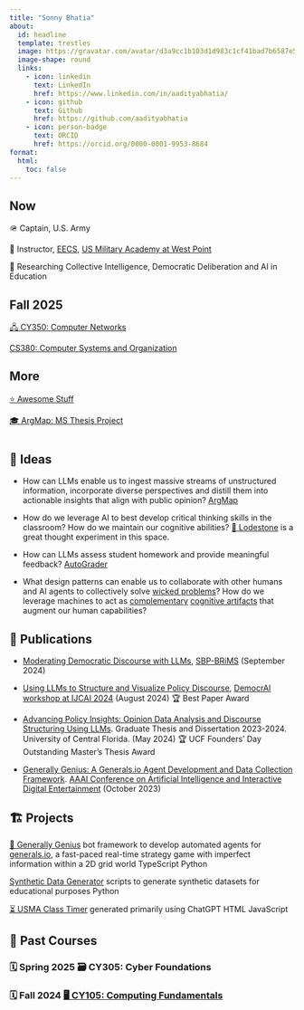 ```yaml
---
title: "Sonny Bhatia"
about:
  id: headline
  template: trestles
  image: https://gravatar.com/avatar/d3a9cc1b103d1d983c1cf41bad7b6587e5efd5a2525866b9fce14dcb5f949fcf?size=512
  image-shape: round
  links:
    - icon: linkedin
      text: LinkedIn
      href: https://www.linkedin.com/in/aadityabhatia/
    - icon: github
      text: Github
      href: https://github.com/aadityabhatia
    - icon: person-badge
      text: ORCID
      href: https://orcid.org/0000-0001-9953-8684
format:
  html:
    toc: false
---
```


::: {#headline}

## Now

🪖 Captain, U.S. Army

🏫 Instructor, [EECS](https://www.westpoint.edu/academics/departments/electrical-engineering-and-computer-science), [US Military Academy at West Point](https://www.westpoint.edu/)

🔎 Researching [Collective Intelligence]{.btn .btn-secondary .disabled}, [Democratic Deliberation]{.btn .btn-secondary .disabled} and [AI in Education]{.btn .btn-secondary .disabled}


## Fall 2025

[🖧 CY350: Computer Networks](https://cy350.bhatia.dev/){.btn .btn-primary .disabled}

[<i class="bi bi-cpu"></i> CS380: Computer Systems and Organization](https://cs380.bhatia.dev/){.btn .btn-primary .disabled}


## More

[⭐ Awesome Stuff](/awesome){.btn .btn-primary}

[🎓 ArgMap: MS Thesis Project](https://argmap.bhatia.dev/){.btn .btn-primary}

:::

<div style="margin-top: 3em;"></div>


## 🧠 Ideas

- How can LLMs enable us to ingest massive streams of unstructured information, incorporate diverse perspectives and distill them into actionable insights that align with public opinion? [<i class="bi bi-diagram-3"></i> ArgMap](https://argmap.bhatia.dev/){.btn .btn-primary}

- How do we leverage AI to best develop critical thinking skills in the classroom? How do we maintain our cognitive abilities? [🌿 Lodestone](https://maggieappleton.com/lodestone/) is a great thought experiment in this space.

- How can LLMs assess student homework and provide meaningful feedback? [<i class="bi bi-github"></i> AutoGrader](https://github.com/aadityabhatia/autograder){.btn .btn-primary}

- What design patterns can enable us to collaborate with other humans and AI agents to collectively solve [wicked problems](https://en.m.wikipedia.org/wiki/Wicked_problem)? How do we leverage machines to act as [complementary](https://nautil.us/will-ai-harm-us-better-to-ask-how-well-reckon-with-our-hybrid-nature-236098/) [cognitive artifacts](https://doi.org/10.1007/BF02032391) that augment our human capabilities?


## 📜 Publications

- [Moderating Democratic Discourse with LLMs](https://link.springer.com/chapter/10.1007/978-3-031-72241-7_12), [SBP-BRiMS](https://sbp-brims.org/2024/) (September 2024)

- [Using LLMs to Structure and Visualize Policy Discourse](https://doi.org/10.1007/978-981-97-9536-9_5), [DemocrAI workshop at IJCAI 2024](https://sites.google.com/view/democrai2024) (August 2024) [🏆 Best Paper Award]{.btn .btn-success .disabled}

- [Advancing Policy Insights: Opinion Data Analysis and Discourse Structuring Using LLMs](https://stars.library.ucf.edu/etd2023/204/). Graduate Thesis and Dissertation 2023-2024. University of Central Florida. (May 2024) [🏆 UCF Founders' Day Outstanding Master's Thesis Award]{.btn .btn-success .disabled}

- [Generally Genius: A Generals.io Agent Development and Data Collection Framework](https://ojs.aaai.org/index.php/AIIDE/article/view/27536). [AAAI Conference on Artificial Intelligence and Interactive Digital Entertainment](http://aiide.org/) (October 2023)


## 🏗️ Projects

[🤖 Generally Genius](https://corsaircoalition.github.io/){.btn .btn-primary} bot framework to develop automated agents for [generals.io](https://generals.io/), a fast-paced real-time strategy game with imperfect information within a 2D grid world [TypeScript]{.btn .btn-secondary .disabled} [Python]{.btn .btn-secondary .disabled} [<i class="bi bi-github"></i>](https://github.com/CorsairCoalition){.btn .btn-secondary}

[<i class="bi bi-github"></i> Synthetic Data Generator](https://github.com/aadityabhatia/synthetic-dataset-generators){.btn .btn-primary} scripts to generate synthetic datasets for educational purposes [Python]{.btn .btn-secondary .disabled} [<i class="bi bi-github"></i>](https://github.com/aadityabhatia/synthetic-dataset-generators){.btn .btn-secondary}

[⏳ USMA Class Timer](https://classtime.bhatia.dev/){.btn .btn-primary} generated primarily using ChatGPT [HTML]{.btn .btn-secondary .disabled} [JavaScript]{.btn .btn-secondary .disabled} [<i class="bi bi-github"></i>](https://github.com/aadityabhatia/usma-class-timer){.btn .btn-secondary}


## 🏫 Past Courses

### 🗓️ Spring 2025 [🗃️ CY305: Cyber Foundations]{.btn .btn-primary .disabled}

### 🗓️ Fall 2024 [🖥️ CY105: Computing Fundamentals](https://cy105.bhatia.dev/){.btn .btn-primary}
